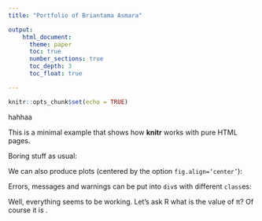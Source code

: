 ```yaml
---
title: "Portfolio of Briantama Asmara"

output:
    html_document:
      theme: paper
      toc: true
      number_sections: true
      toc_depth: 3
      toc_float: true

---
```


```r

knitr::opts_chunk$set(echo = TRUE)
```


<html>
<head>
  <title>Hi</title>
</head>
<body>
<!--begin.rcode
  knitr::opts_chunk$set(fig.width=5, fig.height=5)
  end.rcode-->
hahhaa
  <p>This is a minimal example that shows
  how <strong>knitr</strong> works with pure HTML
  pages.</p>

  <p>Boring stuff as usual:</p>

<!--begin.rcode
    # a simple calculator
    1 + 1
    # boring random numbers
    set.seed(123)
    rnorm(5)
    end.rcode-->

  <p>We can also produce plots (centered by the
  option <code>fig.align='center'</code>):</p>

<!--begin.rcode cars-scatter, fig.align='center'
    plot(mpg ~ hp, data = mtcars)
    end.rcode-->

  <p>Errors, messages and warnings can be put into
  <code>div</code>s with different <code>class</code>es:</p>

<!--begin.rcode
    sqrt(-1)  # warning
    message('knitr says hello to HTML!')
    1 + 'a'  # mission impossible
    end.rcode-->

  <p>Well, everything seems to be working. Let's ask R what is
  the value of &pi;? Of course it is <!--rinline pi -->.</p>

</body>
</html>